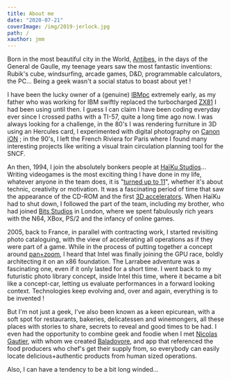 ```yaml
---
title: About me
date: "2020-07-21"
coverImage: /img/2019-jerlock.jpg
path: /
xauthor: jmm
---
```



Born in the most beautiful city in the World, [Antibes](https://www.antibesjuanlespins.com/), in the days of the General de Gaulle, my teenage years saw the most fantastic inventions: Rubik's cube, windsurfing, arcade games, D&D, programmable calculators, the PC... Being a geek wasn't a social status to boast about yet !

I have been the lucky owner of a (genuine) [IBMpc](https://www.ibm.com/ibm/history/exhibits/pc25/pc25_PH02.html)
extremely early, as my father who was working for IBM swiftly replaced the turbocharged [ZX81](http://www.le-grenier-informatique.fr/pages/la-collextion/sinclair-zx81.html)
I had been using until then. I guess I can claim I have been coding everyday ever since I crossed
paths with a TI-57, quite a long time ago now. I was always looking for a challenge, in the 80's I was
rendering furniture in 3D using an Hercules card, I experimented with digital photography
on [Canon iON](http://www.collection-appareils.fr/x/html/appareil-10562-Canon_Ion%20RC%20250.html) ;
in the 90's, I left the French Riviera for Paris where I found many interesting projects
like writing a visual train circulation planning tool for the SNCF.

An then, 1994, I join the absolutely bonkers people at [HaïKu Studios](https://web.archive.org/web/19961225045749/http%3A%2F%2Fwww.haikustudios.com%2F)... Writing videogames is the most exciting thing I have done
in my life, whatever anyone in the team does, it is "[turned up to 11](https://www.youtube.com/watch?v=DzLP2Z7JVZA)",
whether it's about technic, creativity or motivation. It was a fascinating period
of time that saw the appearance of the CD-ROM and the first [3D accelerators](http://vintage3d.org/3dlabs.php#sthash.L9aYUoky.dpbs). When HaïKu had to shut down, I followed the part of
the team, including my brother, who had joined [Bits Studios](https://web.archive.org/web/20080331222327/http%3A%2F%2Fwww.bitsstudios.com%2F)
in London, where we spent fabulously rich years with the N64, XBox, PS/2 and the
infancy of online games.


2005, back to France, in parallel with contracting work, I started revisiting
photo cataloguing, with the view of accelerating all operations as if they were
part of a game. While in the process of putting together a concept around [pan+zoom](https://www.youtube.com/watch?v=G2uSv_inwcU),
I heard that Intel was finally joining the GPU race, boldly architecting it
on an x86 foundation. The Larrabee adventure was a fascinating one, even if it only
lasted for a short time. I went back to my futuristic photo library concept,
inside Intel this time, where it became a bit like a concept-car, letting us
evaluate performances in a forward looking context. Technologies keep evolving
and, over and again, everything is to be invented !

But I'm not just a geek, I've also been known as a keen epicurean, with a soft
spot for restaurants, bakeries, delicatessen and winemongers, all these places
with stories to share, secrets to reveal and good times to be had. I even had
the opportunity to combine geek and foodie when I met [Nicolas Gautier](https://www.restaurant-nature.com/),
with whom we created [Baladovore](http://www.baladovore.com/), and app that
referenced the food producers who chef's get their supply from, so everybody
can easily locate delicious+authentic products from human sized operations.

Also, I can have a tendency to be a bit long winded...
